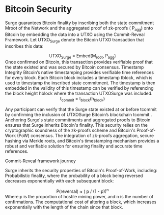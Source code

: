 # Bitcoin Security

Surge guarantees Bitcoin finality by inscribing both the state commitment Mroot of the Network and the aggregated proof of zk-proofs ( P<sub>agg</sub>) onto Bitcoin by embedding the data into a UTXO using the Commit-Reveal Framework.
Let UTXO<sub>Surge</sub> denote the Bitcoin UTXO transaction that inscribes this data:

<div align="center">
  UTXO<sub>Surge</sub> = Embed(M<sub>root</sub>, P<sub>agg</sub>)
</div>
Once confirmed on Bitcoin, this transaction provides verifiable proof that the state
existed and was secured by Bitcoin consensus. Timestamp Integrity Bitcoin’s native
timestamping provides verifiable time references for every block. Each Bitcoin block
includes a timestamp tblock, which is used to timestamp the inscribed state commitment.
The timestamp is then embedded in the validity of this timestamp can be verified
by referencing the block height hblock where the transaction UTXOSurge was included.
<br />
<div align="center">
  t<sub>commit</sub> = t<sub>block</sub>(h<sub>block</sub>)
</div>

Any participant can verify that the Surge state existed
at or before tcommit by confirming the inclusion of UTXOSurge Bitcoin’s blockchain
tcommit . Anchoring Surge's state commitments and aggregated proofs to Bitcoin ensures
that Surge inherits Bitcoin's finality. This security relies on the cryptographic
soundness of the zk-proofs scheme and Bitcoin's Proof-of-Work (PoW) consensus. The
integration of zk-proofs aggregation, secure hashing via Merkle roots, and Bitcoin's
timestamping mechanism provides a robust and verifiable solution for ensuring finality
and accurate time references.

Commit-Reveal framework journey

Surge inherits the security properties of Bitcoin's Proof-of-Work, including:
Probabilistic finality, where the probability of a block being reversed decreases exponentially with each subsequent block:<br/>

<div align="center">
  P(reversal) ≈ ( p / (1 - p))<sup>n</sup>
</div>
Where p is the proportion of hostile mining power, and n is the number of confirmations.
The computational cost of altering a block, which increases exponentially with the
length of the chain since that block.
